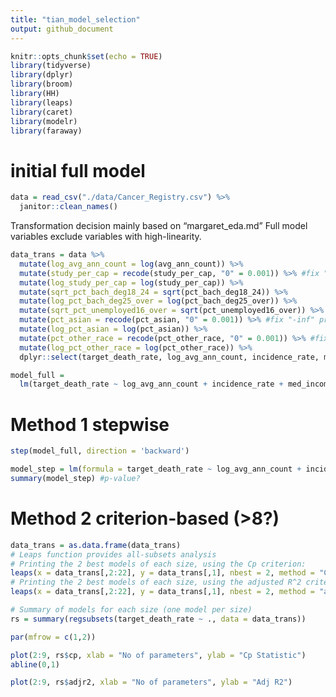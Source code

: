 ```yaml
---
title: "tian_model_selection"
output: github_document
---
```


```r
knitr::opts_chunk$set(echo = TRUE)
library(tidyverse)
library(dplyr)
library(broom)
library(HH) 
library(leaps)
library(caret)
library(modelr)
library(faraway)
```

# initial full model
```r
data = read_csv("./data/Cancer_Registry.csv") %>% 
  janitor::clean_names()
```

Transformation decision mainly based on "margaret_eda.md"
Full model variables exclude variables with high-linearity.
```r
data_trans = data %>% 
  mutate(log_avg_ann_count = log(avg_ann_count)) %>% 
  mutate(study_per_cap = recode(study_per_cap, "0" = 0.001)) %>% #fix "-inf" problem
  mutate(log_study_per_cap = log(study_per_cap)) %>% 
  mutate(sqrt_pct_bach_deg18_24 = sqrt(pct_bach_deg18_24)) %>% 
  mutate(log_pct_bach_deg25_over = log(pct_bach_deg25_over)) %>% 
  mutate(sqrt_pct_unemployed16_over = sqrt(pct_unemployed16_over)) %>% 
  mutate(pct_asian = recode(pct_asian, "0" = 0.001)) %>% #fix "-inf" problem
  mutate(log_pct_asian = log(pct_asian)) %>% 
  mutate(pct_other_race = recode(pct_other_race, "0" = 0.001)) %>% #fix "-inf" problem
  mutate(log_pct_other_race = log(pct_other_race)) %>% 
  dplyr::select(target_death_rate, log_avg_ann_count, incidence_rate, med_income, poverty_percent,  log_study_per_cap, median_age_male, median_age_female, avg_household_size, percent_married, pct_no_hs18_24,  pct_hs18_24, sqrt_pct_bach_deg18_24, pct_hs25_over, log_pct_bach_deg25_over, sqrt_pct_unemployed16_over,  pct_emp_priv_coverage, pct_black, log_pct_asian, log_pct_other_race, pct_married_households, birth_rate)

model_full =
  lm(target_death_rate ~ log_avg_ann_count + incidence_rate + med_income + poverty_percent + log_study_per_cap + median_age_male + median_age_female + avg_household_size + percent_married + pct_no_hs18_24 + pct_hs18_24 + sqrt_pct_bach_deg18_24 + pct_hs25_over + log_pct_bach_deg25_over + sqrt_pct_unemployed16_over + pct_emp_priv_coverage + pct_black + log_pct_asian + log_pct_other_race + pct_married_households + birth_rate, data = data_trans) #21 variables
```

# Method 1 stepwise

```r
step(model_full, direction = 'backward')
```

```r
model_step = lm(formula = target_death_rate ~ log_avg_ann_count + incidence_rate + poverty_percent + median_age_male + percent_married + pct_no_hs18_24 + pct_hs18_24 + sqrt_pct_bach_deg18_24 + pct_hs25_over + log_pct_bach_deg25_over + sqrt_pct_unemployed16_over + pct_black + log_pct_other_race + pct_married_households + birth_rate, data = data_trans)
summary(model_step) #p-value?
```

# Method 2 criterion-based (>8?)

```r
data_trans = as.data.frame(data_trans)
# Leaps function provides all-subsets analysis
# Printing the 2 best models of each size, using the Cp criterion:
leaps(x = data_trans[,2:22], y = data_trans[,1], nbest = 2, method = "Cp")
# Printing the 2 best models of each size, using the adjusted R^2 criterion:
leaps(x = data_trans[,2:22], y = data_trans[,1], nbest = 2, method = "adjr2")

# Summary of models for each size (one model per size)
rs = summary(regsubsets(target_death_rate ~ ., data = data_trans))

par(mfrow = c(1,2))

plot(2:9, rs$cp, xlab = "No of parameters", ylab = "Cp Statistic")
abline(0,1)

plot(2:9, rs$adjr2, xlab = "No of parameters", ylab = "Adj R2")
```

